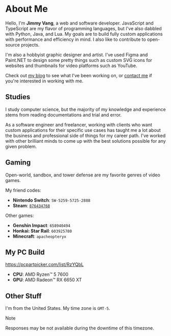 
# About Me

Hello, I'm **Jimmy Vang**, a web and software developer. JavaScript and
TypeScript are my flavor of programming languages, but I've also dabbled with
Python, Java, and Lua. My goals are to build fully custom applications with
performance and efficiency in mind. I also like to contribute to open-source
projects.

I'm also a hobbyist graphic designer and artist. I've used Figma and Paint.NET to
design some pretty things such as custom SVG icons for websites and thumbnails
for video platforms such as YouTube.

Check out [my blog](/blog) to see what I've been working on, or
[contact me](/contact) if you're interested in working with me.

## Studies

I study computer science, but the majority of my knowledge and experience stems
from reading documentations and trial and error.

As a software engineer and freelancer, working with clients who want custom
applications for their specific use cases has taught me a lot about the business
and professional side of things for my career path. I've worked with other
brilliant minds to come up with the best solutions possible for any given problem.

## Gaming

Open-world, sandbox, and tower defense are my favorite genres of video games.

My friend codes:

- **Nintendo Switch**: `SW-5259-5725-2888`
- **Steam**: [`876434768`](https://apache.li/steam)

Other games:

- **Genshin Impact**: `658940494`
- **Honkai: Star Rail**: `603925780`
- **Minecraft**: `apacheopteryx`

## My PC Build

https://pcpartpicker.com/list/RzYQbL

- **CPU**: AMD Ryzen&#8482; 5 7600
- **GPU**: AMD Radeon&#8482; RX 6650 XT

## Other Stuff

I'm from the United States. My time zone is `GMT-5`.

> [!NOTE]
> Responses may be not available during the downtime of this timezone.
